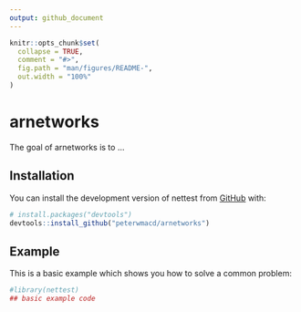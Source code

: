 ```yaml
---
output: github_document
---
```


<!-- README.md is generated from README.Rmd. Please edit that file -->

```r
knitr::opts_chunk$set(
  collapse = TRUE,
  comment = "#>",
  fig.path = "man/figures/README-",
  out.width = "100%"
)
```

# arnetworks

The goal of arnetworks is to ...

## Installation

You can install the development version of nettest from [GitHub](https://github.com/) with:

``` r
# install.packages("devtools")
devtools::install_github("peterwmacd/arnetworks")
```

## Example

This is a basic example which shows you how to solve a common problem:

```r
#library(nettest)
## basic example code
```
